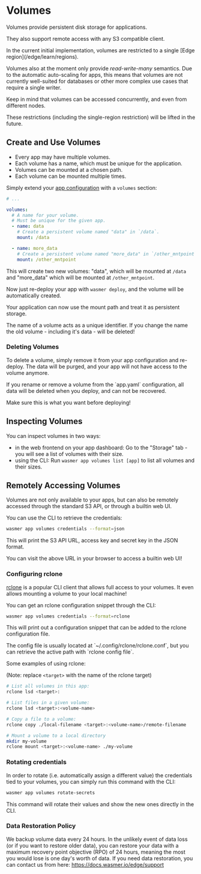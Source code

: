 
# Volumes

Volumes provide persistent disk storage for applications.

They also support remote access with any S3 compatible client.


<Callout type="warning">
In the current initial implementation, volumes are restricted to a single
[Edge region](/edge/learn/regions).

Volumes also at the moment only provide *read-write-many* semantics.
Due to the automatic auto-scaling for apps, this means that volumes are not currently
well-suited for databases or other more complex use cases that require a single writer.

Keep in mind that volumes can be accessed concurrently, and even from different
nodes.

These restrictions (including the single-region restriction) will be lifted
in the future.
</Callout>

## Create and Use Volumes 

* Every app may have multiple volumes.
* Each volume has a name, which must be unique for the application.
* Volumes can be mounted at a chosen path.
* Each volume can be mounted multiple times.

Simply extend your [app configuration](/edge/configuration) with a `volumes`
section:

```yaml filename="app.yaml" copy
# ...

volumes:
  # A name for your volume.
  # Must be unique for the given app.
  - name: data
    # Create a persistent volume named "data" in `/data`.
    mount: /data

  - name: more_data
    # Create a persistent volume named "more_data" in `/other_mntpoint`.
    mount: /other_mntpoint
```

This will create two new volumes: "data", which will be mounted at `/data` and "more_data" which will be mounted at `/other_mntpoint`.

Now just re-deploy your app with `wasmer deploy`, and the volume will be automatically created.

Your application can now use the mount path and treat it as persistent storage.

<Callout type="warning">
The name of a volume acts as a unique identifier.
If you change the name the old volume - including it's data - will be deleted!
</Callout>

### Deleting Volumes

To delete a volume, simply remove it from your app configuration and re-deploy.
The data will be purged, and your app will not have access to the volume anymore.

<Callout type="warning">
If you rename or remove a volume from the `app.yaml` configuration,
all data will be deleted when you deploy, and can not be recovered.

Make sure this is what you want before deploying!
</Callout>

## Inspecting Volumes

You can inspect volumes in two ways:

* in the web frontend on your app dashboard:
  Go to the "Storage" tab - you will see a list of volumes with their size.
* using the CLI:
  Run `wasmer app volumes list [app]` to list all volumes and their sizes.

## Remotely Accessing Volumes

Volumes are not only available to your apps, but can also be remotely accessed
through the standard S3 API, or through a builtin web UI.

You can use the CLI to retrieve the credentials:

```bash
wasmer app volumes credentials --format=json
```

This will print the S3 API URL, access key and secret key in the JSON format.


<Callout type="info">
You can visit the above URL in your browser to access a builtin web UI!
</Callout>

### Configuring rclone

[rclone](https://rclone.org/) is a popular CLI client that allows full access
to your volumes. It even allows mounting a volume to your local machine!

You can get an rclone configuration snippet through the CLI:

```bash
wasmer app volumes credentials --format=rclone
```

This will print out a configuration snippet that can be added to the rclone
configuration file.

<Callout type="info">
The config file is usually located at `~/.config/rclone/rclone.conf`, but you
can retrieve the active path with `rclone config file`.
</Callout>


Some examples of using rclone:

(Note: replace `<target>` with the name of the rclone target)

```bash
# List all volumes in this app:
rclone lsd <target>:

# List files in a given volume:
rclone lsd <target>:<volume-name>

# Copy a file to a volume:
rclone copy ./local-filename <target>:<volume-name>/remote-filename

# Mount a volume to a local directory
mkdir my-volume
rclone mount <target>:<volume-name> ./my-volume
```

### Rotating credentials
In order to rotate (i.e. automatically assign a different value) the credentials tied to your volumes, 
you can simply run this command with the CLI: 

```bash
wasmer app volumes rotate-secrets 
```

This command will rotate their values and show the new ones directly in the CLI. 

### Data Restoration Policy

We backup volume data every 24 hours. In the unlikely event of data loss (or if you want to restore older data), you can restore your data with a maximum recovery point objective (RPO) of 24 hours, meaning the most you would lose is one day's worth of data. If you need data restoration, you can contact us from here: https://docs.wasmer.io/edge/support